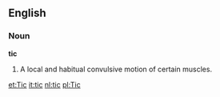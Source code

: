 ==English==

===Noun===

'''tic'''

#A local and habitual convulsive motion of certain muscles.

[[et:Tic]]
[[it:tic]]
[[nl:tic]]
[[pl:Tic]]